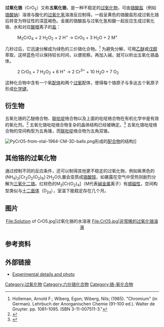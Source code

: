 {{Chembox
| verifiedrevid = 414149055
| ImageFile = CrO5-2D.png
|  ImageAlt = 
| ImageFile1 =
| IUPACName = 
| OtherNames = chromium(VI) oxide peroxide
| Section1 = {{Chembox Identifiers
| CASNo_Ref = {{cascite|changed|??}}
| CASNo = 35262-77-2
| PubChem = 22222816
|  SMILES = [O-2].[O-][Cr]([O-])(=O)=O
|  InChI = 1/Cr.5O/q;;;-2;2*-1/rCrO4.O/c2-1(3,4)5;/q2*-2
|  InChIKey = ZWPVWTIRZYDPKW-NIUFNKCUAY }}
| Section2 = {{Chembox Properties
|  Cr = 1 | O = 5
|  Density = 
|  MeltingPt = 
|  BoilingPt = 
|  Solubility = 可溶（没有稳定剂时易分解）}}
| Section3 = {{Chembox Hazards
|  MainHazards = 
|  FlashPt = 
|  Autoignition = }}
}}
'''过氧化铬'''（CrO<sub>5</sub>）又称'''五氧化铬'''，是一种不稳定的[[过氧化物|过氧化物]]，可由[[铬酸盐|铬酸盐]]（例如[[铬酸钠|铬酸钠]]）溶液与酸化的[[过氧化氢|过氧化氢]]溶液反应制得。一般呈黄色的铬酸盐形成过氧化铬后转变为特征性的深蓝褐色。金属的铬酸盐与过氧化氢和酸一起反应生成过氧化铬、水和对应[[酸根|酸根]]离子的[[盐|盐]]：

:M<sub>2</sub>CrO<sub>4</sub> + 2 H<sub>2</sub>O<sub>2</sub> + 2 H<sup>+</sup> → CrO<sub>5</sub> + 3 H<sub>2</sub>O + 2 M<sup>+</sup>

几秒过后，它迅速分解成为绿色的三价铬化合物。<ref>Holleman, Arnold F.; Wiberg, Egon; Wiberg, Nils; (1985). "Chromium" (in German). Lehrbuch der Anorganischen Chemie (91–100 ed.). Walter de Gruyter. pp. 1081–1095. ISBN 3-11-007511-3."</ref> 为避免分解，可用[[乙醚|乙醚]]或[[戊醇|戊醇]]萃取，这样蓝色可以保持较长时间，以便观察。再加入碱，就可以析出五氧化铬晶体。

:2 CrO<sub>5</sub> + 7 H<sub>2</sub>O<sub>2</sub> + 6 H<sup>+</sup> → 2 Cr<sup>3+</sup> + 10 H<sub>2</sub>O + 7 O<sub>2</sub>

这种化合物中含有一个氧[[配体|配体]]和两个[[过氧|过氧]]配体，使得每个铬原子与多达五个氧原子形成[[化学键|化学键]]。

==衍生物==
五氧化铬的乙醚络合物、[[联吡啶|联吡啶]]络合物以及上面的吡啶络合物在有机化学中是有效的氧化剂。<ref>{{cite journal | doi = 10.1016/S0040-4020(01)87476-7 | title = Chromium(VI) based oxidants-1 Chromium peroxide complexes as versatile, mild, and efficient oxidants in organic synthesis | url = https://archive.org/details/sim_tetrahedron_1986_42_2/page/719 | year = 1986 | last1 = Firouzabadi | first1 = H. | last2 = Iranpoor | first2 = N. | last3 = Kiaeezadeh | first3 = F. | last4 = Toofan | first4 = J. | journal = [[Tetrahedron_(journal)|Tetrahedron]] | volume = 42 | pages = 719 }}</ref> 五氧化铬吡啶络合物复杂的晶体结构已经被确定。<ref>{{cite journal | doi = 10.1038/196570b0 | title = Crystal Structure of Peroxochromates, CrO<sub>5</sub>⋅C<sub>5</sub>H<sub>5</sub>N | year = 1962 | last1 = Stomberg | first1 = Rolf | journal = [[Nature_(journal)|Nature]] | volume = 196 | pages = 570 | issue=4854}}</ref> 五氧化铬吡啶络合物的空间构型为五角锥，而[[联吡啶|联吡啶]]络合物为五角双锥。

[[File:PyCrO5-from-xtal-1964-CM-3D-balls.png|thumb]]形成的[[配合物|配合物]]的结构]]

==其他铬的过氧化物==
通过控制不同的反应条件，还可以制得其他更不稳定的过氧化物，例如紫黑色的(NH<sub>4</sub>)<sub>2</sub>[Cr<sub>2</sub>O<sub>2</sub>(O<sub>2</sub>)<sub>6</sub>]·2H<sub>2</sub>O久置会变质成[[铬酸铵|铬酸铵]]，如暴露在空气中受热则剧烈分解为[[三氧化二铬|三氧化二铬]]。红棕色的M<sub>3</sub>[Cr(O<sub>2</sub>)<sub>4</sub>]（M代表[[碱金属|碱金属]]离子）有[[顺磁性|顺磁性]]，空间构型类似与[[十二面体|十二面体]]（D<sub>2d</sub>），室温下能稳定存在几个月。

==图片==
<center><gallery>
File:Solution of CrO5.jpg|过氧化铬的水溶液
File:CrO5.jpg|非常稀的过氧化铬溶液
</gallery></center>

==参考资料==
{{Reflist}}

==外部链接==
*[http://www.axel-schunk.de/experiment/edm0109.html Experimental details and photo] {{de icon}}

{{铬化合物}}
{{多氧化物}}

[[Category:过氧化物|Category:过氧化物]]
[[Category:六价铬化合物|Category:六价铬化合物]]
[[Category:铬-氧化合物|Category:铬-氧化合物]]